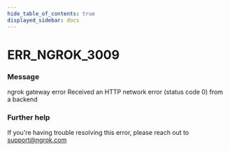 ```yaml
---
hide_table_of_contents: true
displayed_sidebar: docs
---
```



# ERR_NGROK_3009

### Message

ngrok gateway error
Received an HTTP network error (status code 0) from a backend

<ErrorDetails error="err_ngrok_3009" />

### Further help

If you're having trouble resolving this error, please reach out to [support@ngrok.com](mailto:support@ngrok.com?subject=Help%20with%20ERR_NGROK_3009)

